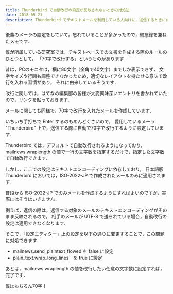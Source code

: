 ```yaml
---
title: Thunderbird で自動改行の設定が反映されないときの対処法
date: 2018-05-21
description: Thunderbird でテキストメールを利用している人向けに，送信するときに自動で改行する設定方法を紹介します．
---
```


後輩のメーラの設定をしていて，忘れていることが多かったので，備忘録を兼ねたメモです．

僕が所属している研究室では，テキストベースでの文書を作成する際のルールのひとつとして， 「70字で改行する」というものがあります．

昔は，PCのモニタは，横に80文字（全角で40文字）までしか表示できず，
文字サイズや行間も調整できなかったため，適切なレイアウトを持たせる意味で改行を入れる習慣があり，
それに由来しているそうです．

改行に関しては，はてなの編集部の皆様が大変興味深いエントリを書かれていたので，リンクを貼っておきます．

<LinkPreview url="https://editor.hatenastaff.com/entry/2017/01/18/140000" />

メールに関しても同様で，70字で改行を入れたメールを作成しています．

いちいち手打ちで Enter するのもめんどくさいので，
愛用しているメーラ "Thunderbird" 上で，送信する際に自動で70字で改行するように設定しています．

Thunderbird では，デフォルトで自動改行されるようになっており，
mailnews.wraplength の値で一行の文字数を指定するだけで，指定した文字数で自動改行できます．

しかし，ここでの設定はテキストエンコーディングに依存しており，
日本語版 Thunderbird においては，ISO-2022-JP で作成されたメールのみに適用されます．

普段から ISO-2022-JP でのみメールを作成するようにすればよいのですが，実際にはそうはいきません．

例えば，返信の際は，返信する対象のメールのテキストエンコーディングがそのまま反映されるので，
相手のメールが UTF-8 で送られている場合，自動改行の設定は適用できなくなります．

そこで，「設定エディター」上の設定を以下の通りに変更することで，この問題に対処できます．

- mailnews.send_plaintext_flowed を false に設定
- plain_text.wrap_long_lines　を true に設定

あとは，mailnews.wraplength の値を改行したい任意の文字数に設定すれば，完了です．

僕はもちろん70字！
